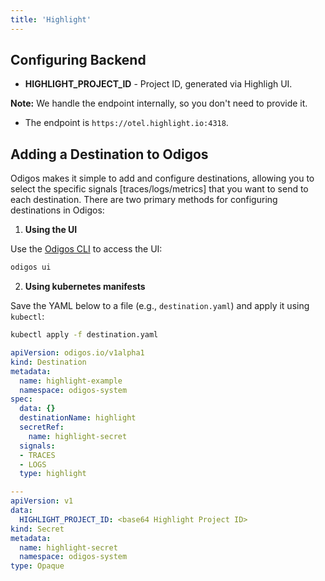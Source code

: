```yaml
---
title: 'Highlight'
---
```


## Configuring Backend

- **HIGHLIGHT_PROJECT_ID** - Project ID, generated via Highligh UI.

**Note:**
We handle the endpoint internally, so you don't need to provide it.
- The endpoint is `https://otel.highlight.io:4318`.

## Adding a Destination to Odigos

Odigos makes it simple to add and configure destinations, allowing you to select the specific signals [traces/logs/metrics] that you want to send to each destination. There are two primary methods for configuring destinations in Odigos:

1. **Using the UI**

Use the [Odigos CLI](https://docs.odigos.io/cli/odigos_ui) to access the UI:

```bash
odigos ui
```

2. **Using kubernetes manifests**

Save the YAML below to a file (e.g., `destination.yaml`) and apply it using `kubectl`:

```bash
kubectl apply -f destination.yaml
```


```yaml
apiVersion: odigos.io/v1alpha1
kind: Destination
metadata:
  name: highlight-example
  namespace: odigos-system
spec:
  data: {}
  destinationName: highlight
  secretRef:
    name: highlight-secret
  signals:
  - TRACES
  - LOGS
  type: highlight

---
apiVersion: v1
data:
  HIGHLIGHT_PROJECT_ID: <base64 Highlight Project ID>
kind: Secret
metadata:
  name: highlight-secret
  namespace: odigos-system
type: Opaque
```